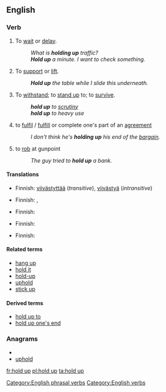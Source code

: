 {{also|hold-up}}
==English==

===Verb===
{{en-verb|holds up|holding up|held up|held up}}

# {{idiom}} To [[wait]] or [[delay]].
#: ''What is '''holding up''' traffic?''
#: '''''Hold up''' a minute.  I want to check something.''
# To [[support]] or [[lift]].
#: '''''Hold up''' the table while I slide this underneath.''
# {{idiom}} To [[withstand]]; to [[stand up]] to; to [[survive]].
#: '''''hold up''' to [[scrutiny]]''
#: '''''hold up''' to heavy use''
# {{idiom}} to [[fulfil]] / [[fulfill]] or complete one's part of an [[agreement]]
#: ''I don't think he's '''holding up''' his end of the [[bargain]].''
# {{idiom}} to [[rob]] at gunpoint
#: ''The guy tried to '''hold up''' a bank.''

====Translations====
{{trans-top|to wait or delay}}
* Finnish: [[viivästyttää]] (''transitive''), [[viivästyä]] (''intransitive'')
{{trans-mid}}
{{trans-bottom}}

{{trans-top|to support or lift}}
* Finnish: {{t+|fi|nostaa}}, {{t-|fi|kohottaa}}
{{trans-mid}}
{{trans-bottom}}

{{trans-top|(idiomatic) to withstand; to stand up to; to survive}}
* Finnish: {{t+|fi|kestää}}
{{trans-mid}}
{{trans-bottom}}

{{trans-top|(idiomatic) to fulfil / fulfill or complete one's part of an agreement}}
* Finnish: {{t+|fi|täyttää}}
{{trans-mid}}
{{trans-bottom}}

{{trans-top|(idiomatic) to rob at gunpoint}}
* Finnish: {{t+|fi|ryöstää}}
{{trans-mid}}
{{trans-bottom}}

====Related terms====
* [[hang up]]
* [[hold it]]
* [[hold-up]]
* [[uphold]]
* [[stick up]]

====Derived terms====
* [[hold up to]]
* [[hold up one's end]]

===Anagrams===
* {{alphagram|dhlopu}}
* [[uphold#English|uphold]]

[[Category:English phrasal verbs]]
[[Category:English verbs]]

[[fr:hold up]]
[[pl:hold up]]
[[ta:hold up]]